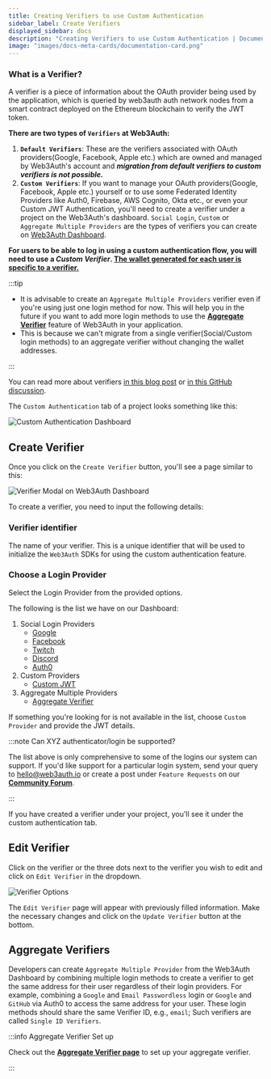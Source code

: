 ```yaml
---
title: Creating Verifiers to use Custom Authentication
sidebar_label: Create Verifiers
displayed_sidebar: docs
description: "Creating Verifiers to use Custom Authentication | Documentation - Web3Auth"
image: "images/docs-meta-cards/documentation-card.png"
---
```


### What is a Verifier?

A verifier is a piece of information about the OAuth provider being used by the application, which is queried by web3auth auth network nodes from a
smart contract deployed on the Ethereum blockchain to verify the JWT token.

**There are two types of `Verifiers` at Web3Auth:**

1. **`Default Verifiers`**: These are the verifiers associated with OAuth providers(Google, Facebook, Apple etc.) which are owned and managed by
   Web3Auth's account and **_migration from default verifiers to custom verifiers is not possible._**
2. **`Custom Verifiers`**: If you want to manage your OAuth providers(Google, Facebook, Apple etc.) yourself or to use some Federated Identity
   Providers like Auth0, Firebase, AWS Cognito, Okta etc., or even your Custom JWT Authentication, you'll need to create a verifier under a project on
   the Web3Auth's dashboard. `Social Login`, `Custom` or `Aggregate Multiple Providers` are the types of verifiers you can create on
   [Web3Auth Dashboard](https://dashboard.web3auth.io/).

**For users to be able to log in using a custom authentication flow, you will need to use a _Custom Verifier_.
[The wallet generated for each user is specific to a verifier.](/docs/troubleshooting/different-private-key#verifier)**

:::tip

- It is advisable to create an `Aggregate Multiple Providers` verifier even if you're using just one login method for now. This will help you in the
  future if you want to add more login methods to use the [**Aggregate Verifier**](/docs/auth-provider-setup/aggregate-verifier) feature of Web3Auth
  in your application.
- This is because we can't migrate from a single verifier(Social/Custom login methods) to an aggregate verifier without changing the wallet addresses.

:::

You can read more about verifiers [in this blog post](https://medium.com/toruslabs/key-assignments-resolution-and-retrieval-afb984500612) or
[in this GitHub discussion](https://github.com/orgs/Web3Auth/discussions/427#discussioncomment-3442052).

The `Custom Authentication` tab of a project looks something like this:

![Custom Authentication Dashboard](/images/dashboard/custom-authentication.png)

## Create Verifier

Once you click on the `Create Verifier` button, you'll see a page similar to this:

![Verifier Modal on Web3Auth Dashboard](/images/dashboard/create-verifier.png)

To create a verifier, you need to input the following details:

### Verifier identifier

The name of your verifier. This is a unique identifier that will be used to initialize the `Web3Auth` SDKs for using the custom authentication
feature.

### Choose a Login Provider

Select the Login Provider from the provided options.

The following is the list we have on our Dashboard:

1. Social Login Providers
   - [Google](/auth-provider-setup/social-providers/google)
   - [Facebook](/auth-provider-setup/social-providers/facebook)
   - [Twitch](/auth-provider-setup/social-providers/twitch)
   - [Discord](/auth-provider-setup/social-providers/discord)
   - [Auth0](/auth-provider-setup/federated-identity-providers#auth0)
2. Custom Providers
   - [Custom JWT](/auth-provider-setup/byo-jwt-providers)
3. Aggregate Multiple Providers
   - [Aggregate Verifier](/auth-provider-setup/aggregate-verifier)

If something you're looking for is not available in the list, choose `Custom Provider` and provide the JWT details.

:::note Can XYZ authenticator/login be supported?

The list above is only comprehensive to some of the logins our system can support. If you'd like support for a particular login system, send your
query to hello@web3auth.io or create a post under `Feature Requests` on our [**Community Forum**](https://web3auth.io/community/c/feature-request/14).

:::

If you have created a verifier under your project, you'll see it under the custom authentication tab.

## Edit Verifier

Click on the verifier or the three dots next to the verifier you wish to edit and click on `Edit Verifier` in the dropdown.

![Verifier Options](/images/dashboard/edit-verifier.png)

The `Edit Verifier` page will appear with previously filled information. Make the necessary changes and click on the `Update Verifier` button at the
bottom.

## Aggregate Verifiers

Developers can create `Aggregate Multiple Provider` from the Web3Auth Dashboard by combining multiple login methods to create a verifier to get the
same address for their user regardless of their login providers. For example, combining a `Google` and `Email Passwordless` login or `Google` and
`GitHub` via Auth0 to access the same address for your user. These login methods should share the same Verifier ID, e.g., `email`; Such verifiers are
called `Single ID Verifiers`.

:::info Aggregate Verifier Set up

Check out the [**Aggregate Verifier page**](/auth-provider-setup/aggregate-verifier) to set up your aggregate verifier.

:::

